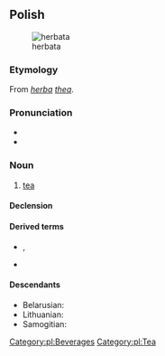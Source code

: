==Polish==
[[Image:Everything Stops for tea.jpg|thumb|herbata]]

===Etymology===
From {{etyl|la|pl}} ''[[herba]] [[thea]]''.

===Pronunciation===
* {{audio|Pl-herbata.ogg|audio|lang=pl}}
* {{IPA|[xɛrˈbat̪a]|lang=pl}}

===Noun===
{{pl-noun|f|dim=herbatka}}

# [[tea]]

====Declension====
{{pl-decl-noun-f}}

====Derived terms====
* {{qualifier|nouns}} {{l|pl|herbaciarz}}, {{l|pl|herbatnik}}
* {{qualifier|adjective}} {{l|pl|herbaciany}}

====Descendants====
* Belarusian: {{l|be|гарба́та|sc=Cyrl}}
* Lithuanian: {{l|lt|arbata}}
* Samogitian: {{l|sgs|erbeta}}

[[Category:pl:Beverages]]
[[Category:pl:Tea]]
